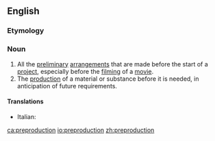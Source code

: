 ==English==

===Etymology===
{{prefix|pre|production|lang=en}}

===Noun===
{{en-noun|-|s}}

# All the [[preliminary]] [[arrangement]]s that are made before the start of a [[project]], especially before the [[film]]ing of a [[movie]].
# The [[production]] of a material or substance before it is needed, in anticipation of future requirements.

====Translations====
{{trans-top|arrangements before beginning}}
* Italian: {{t|it|preproduzione|f}}
{{trans-mid}}
{{trans-bottom}}

[[ca:preproduction]]
[[io:preproduction]]
[[zh:preproduction]]